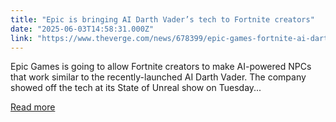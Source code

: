 ```yaml
---
title: "Epic is bringing AI Darth Vader’s tech to Fortnite creators"
date: "2025-06-03T14:58:31.000Z"
link: "https://www.theverge.com/news/678399/epic-games-fortnite-ai-darth-vaders-tech-creators"
---
```


Epic Games is going to allow Fortnite creators to make AI-powered NPCs that work similar to the recently-launched AI Darth Vader. The company showed off the tech at its State of Unreal show on Tuesday...

[Read more](https://www.theverge.com/news/678399/epic-games-fortnite-ai-darth-vaders-tech-creators)
